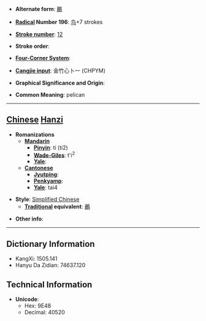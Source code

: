 * '''Alternate form''': [[鵜]]

* '''[[Wiktionary:Chinese radical index| Radical]] Number 196''': [[Wiktionary:Chinese radical index 鸟|鸟]]+7 strokes

* '''[[Wiktionary:Chinese total strokes index|Stroke number]]''': [[Wiktionary:Chinese total strokes index 12|12]]

* '''Stroke order''': 

* '''[[Wiktionary:Chinese four corner index|Four-Corner System]]''': 

* '''[[Wiktionary:Chinese Cangjie index|Cangjie input]]''': 金竹心卜一 (CHPYM)

* '''Graphical Significance and Origin''': 

* '''Common Meaning''': pelican

----

== [[Chinese]] [[Hanzi]] ==

* '''Romanizations'''
** '''[[Mandarin]]'''
*** '''[[Pinyin]]''': tí (ti2)
*** '''[[Wade-Giles]]''': t'i<sup>2</sup>
*** '''[[Yale]]''': 
** '''[[Cantonese]]'''
*** '''[[Jyutping]]''':
*** '''[[Penkyamp]]''': 
*** '''[[Yale]]''': tai4

* '''Style''': [[Simplified Chinese]] 
** '''[[Traditional Chinese|Traditional]] equivalent''': [[鵜]]

* '''Other info''': 

----

== Dictionary Information ==

* KangXi: 1505.141
* Hanyu Da Zidian: 74637.120

== Technical Information ==

* '''Unicode''':
** Hex: 9E48
** Decimal: 40520